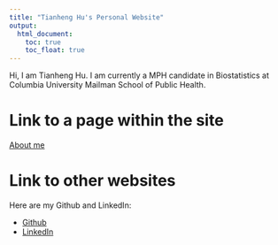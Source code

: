 ```yaml
---
title: "Tianheng Hu's Personal Website"
output: 
  html_document:
    toc: true
    toc_float: true
---
```


Hi, I am Tianheng Hu. I am currently a MPH candidate in Biostatistics at Columbia University Mailman School of Public Health. 

 

# Link to a page within the site
[About me](about.html)

# Link to other websites

Here are my Github and LinkedIn:

* [Github](https://github.com/jadyhu)
* [LinkedIn](https://www.linkedin.com/in/jady-tianheng-hu-597a8a105/)